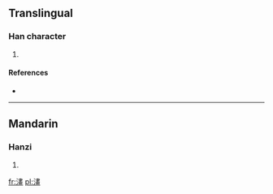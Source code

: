 ==Translingual==

===Han character===
{{Han char|rn=85|rad=水|as=12|sn=15|four=3511<sub>6</sub>|canj=水中土一 (ELGM)}}

# {{defn|Han|sort=水12}}

====References====
* {{Han ref|kx=0651.260|dkj=18316|dj=1061.270|hdz=31747.160|uh=6F85|ud=28549|bh=E645|bd=58949}}

----

==Mandarin==

===Hanzi===
{{cmn-hanzi|pin=[[ào]] ([[ao4]]), [[huà]] ([[hua4]]), [[nào]] ([[nao4]])|wg=ao<sup>4</sup>, hua<sup>4</sup>, nao<sup>4</sup>}}

# {{defn|Mandarin|sort=水12}}

[[fr:澅]]
[[pl:澅]]